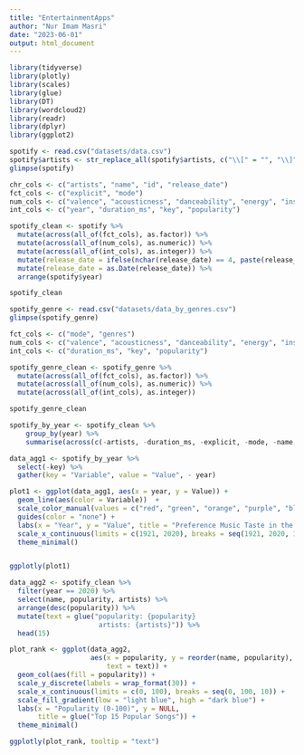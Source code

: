```yaml
---
title: "EntertainmentApps"
author: "Nur Imam Masri"
date: "2023-06-01"
output: html_document
---
```


```r
library(tidyverse)
library(plotly)
library(scales)
library(glue)
library(DT)
library(wordcloud2)
library(readr)
library(dplyr)
library(ggplot2)
```

```r
spotify <- read.csv("datasets/data.csv")
spotify$artists <- str_replace_all(spotify$artists, c("\\[" = "", "\\]" = "", "'"=""))
glimpse(spotify)
```

```r
chr_cols <- c("artists", "name", "id", "release_date")
fct_cols <- c("explicit", "mode")
num_cols <- c("valence", "acousticness", "danceability", "energy", "instrumentalness", "liveness", "loudness", "speechiness", "tempo")
int_cols <- c("year", "duration_ms", "key", "popularity")

spotify_clean <- spotify %>% 
  mutate(across(all_of(fct_cols), as.factor)) %>%
  mutate(across(all_of(num_cols), as.numeric)) %>% 
  mutate(across(all_of(int_cols), as.integer)) %>% 
  mutate(release_date = ifelse(nchar(release_date) == 4, paste(release_date,"-01-01", sep=""), release_date)) %>% 
  mutate(release_date = as.Date(release_date)) %>% 
  arrange(spotify$year)

spotify_clean
```

```r
spotify_genre <- read.csv("datasets/data_by_genres.csv")
glimpse(spotify_genre)
```

```r
fct_cols <- c("mode", "genres")
num_cols <- c("valence", "acousticness", "danceability", "energy", "instrumentalness", "liveness", "loudness", "speechiness", "tempo")
int_cols <- c("duration_ms", "key", "popularity")

spotify_genre_clean <- spotify_genre %>% 
  mutate(across(all_of(fct_cols), as.factor)) %>%
  mutate(across(all_of(num_cols), as.numeric)) %>% 
  mutate(across(all_of(int_cols), as.integer))

spotify_genre_clean
```

```r
spotify_by_year <- spotify_clean %>% 
    group_by(year) %>%
    summarise(across(c(-artists, -duration_ms, -explicit, -mode, -name, -release_date, -tempo, -id, -loudness, -popularity), \(x) mean(x, na.rm = TRUE)))

data_agg1 <- spotify_by_year %>% 
  select(-key) %>% 
  gather(key = "Variable", value = "Value", - year)

plot1 <- ggplot(data_agg1, aes(x = year, y = Value)) + 
  geom_line(aes(color = Variable))  + 
  scale_color_manual(values = c("red", "green", "orange", "purple", "blue", "black", "darkgreen")) + 
  guides(color = "none") + 
  labs(x = "Year", y = "Value", title = "Preference Music Taste in the Past Century on Spotify") + 
  scale_x_continuous(limits = c(1921, 2020), breaks = seq(1921, 2020, 10)) +
  theme_minimal()


ggplotly(plot1)
```

```r
data_agg2 <- spotify_clean %>%
  filter(year == 2020) %>%
  select(name, popularity, artists) %>%
  arrange(desc(popularity)) %>%
  mutate(text = glue("popularity: {popularity}
                      artists: {artists}")) %>%
  head(15)

plot_rank <- ggplot(data_agg2,
                    aes(x = popularity, y = reorder(name, popularity),
                        text = text)) +
  geom_col(aes(fill = popularity)) +
  scale_y_discrete(labels = wrap_format(30)) +
  scale_x_continuous(limits = c(0, 100), breaks = seq(0, 100, 10)) +
  scale_fill_gradient(low = "light blue", high = "dark blue") +
  labs(x = "Popularity (0-100)", y = NULL,
       title = glue("Top 15 Popular Songs")) +
  theme_minimal()

ggplotly(plot_rank, tooltip = "text")
```
